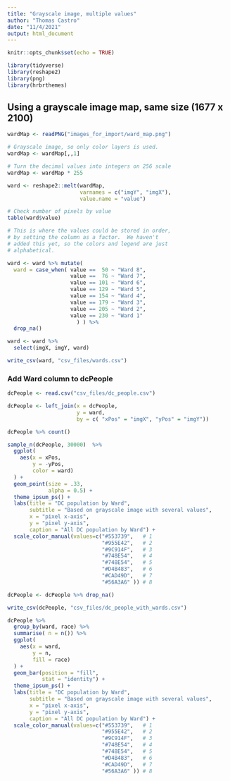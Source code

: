 ```yaml
---
title: "Grayscale image, multiple values"
author: "Thomas Castro"
date: "11/4/2021"
output: html_document
---
```


```r
knitr::opts_chunk$set(echo = TRUE)

library(tidyverse)
library(reshape2)
library(png)
library(hrbrthemes)

```

## Using a grayscale image map, same size (1677 x 2100)

```r

wardMap <- readPNG("images_for_import/ward_map.png")

# Grayscale image, so only color layers is used.
wardMap <- wardMap[,,1]

# Turn the decimal values into integers on 256 scale
wardMap <- wardMap * 255

ward <- reshape2::melt(wardMap, 
                       varnames = c("imgY", "imgX"), 
                       value.name = "value")

# Check number of pixels by value
table(ward$value)

```

```r

# This is where the values could be stored in order,
# by setting the column as a factor.  We haven't
# added this yet, so the colors and legend are just
# alphabetical.

ward <- ward %>% mutate(
  ward = case_when( value ==  50 ~ "Ward 8",
                    value ==  76 ~ "Ward 7",
                    value == 101 ~ "Ward 6",
                    value == 129 ~ "Ward 5",
                    value == 154 ~ "Ward 4",
                    value == 179 ~ "Ward 3",
                    value == 205 ~ "Ward 2",
                    value == 230 ~ "Ward 1"
                      ) ) %>% 
  drop_na()

ward <- ward %>% 
  select(imgX, imgY, ward)
```


```r

write_csv(ward, "csv_files/wards.csv")

```

### Add Ward column to dcPeople

```r

dcPeople <- read.csv("csv_files/dc_people.csv")

dcPeople <- left_join(x = dcPeople,
                      y = ward,
                      by = c( "xPos" = "imgX", "yPos" = "imgY"))

dcPeople %>% count()

sample_n(dcPeople, 30000)  %>% 
  ggplot(
    aes(x = xPos,
        y = -yPos,
        color = ward)
  ) + 
  geom_point(size = .33,
             alpha = 0.5) +
  theme_ipsum_ps() +
  labs(title = "DC population by Ward",
       subtitle = "Based on grayscale image with several values",
       x = "pixel x-axis",
       y = "pixel y-axis",
       caption = "All DC population by Ward") +
  scale_color_manual(values=c("#553739",   # 1
                              "#955E42",   # 2
                              "#9C914F",   # 3
                              "#748E54",   # 4
                              "#748E54",   # 5
                              "#D4B483",   # 6
                              "#CAD49D",   # 7
                              "#56A3A6" )) # 8


```

```r

dcPeople <- dcPeople %>% drop_na()

write_csv(dcPeople, "csv_files/dc_people_with_wards.csv")

```

```r

dcPeople %>% 
  group_by(ward, race) %>% 
  summarise( n = n()) %>% 
  ggplot(
    aes(x = ward,
        y = n,
        fill = race)
  ) + 
  geom_bar(position = "fill",
           stat = "identity") +
  theme_ipsum_ps() +
  labs(title = "DC population by Ward",
       subtitle = "Based on grayscale image with several values",
       x = "pixel x-axis",
       y = "pixel y-axis",
       caption = "All DC population by Ward") +
  scale_color_manual(values=c("#553739",   # 1
                              "#955E42",   # 2
                              "#9C914F",   # 3
                              "#748E54",   # 4
                              "#748E54",   # 5
                              "#D4B483",   # 6
                              "#CAD49D",   # 7
                              "#56A3A6" )) # 8


```

